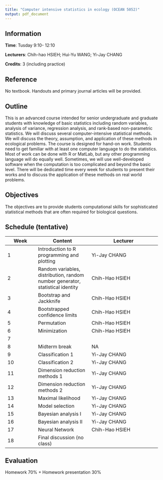 ```yaml
---
title: "Computer intensive statistics in ecology (OCEAN 5052)"
output: pdf_document
---
```


## Information

**Time**: Tusday 9:10- 12:10

**Lecturers**: Chih-hao HSIEH; Hui-Yu WANG; Yi-Jay CHANG

**Credits**: 3 (including practice)

## Reference

No textbook.  Handouts and primary journal articles will be provided.

## Outline

This is an advanced course intended for senior undergraduate and graduate students with knowledge of basic statistics including random variables, analysis of variance, regression analysis, and rank-based non-parametric statistics. We will discuss several computer-intensive statistical methods. We will discuss the theory, assumption, and application of these methods in ecological problems. The course is designed for hand-on work.  Students need to get familiar with at least one computer language to do the statistics.  Most of work can be done with R or MatLab, but any other programming language will do equally well.  Sometimes, we will use well-developed software when the computation is too complicated and beyond the basic level. There will be dedicated time every week for students to present their works and to discuss the application of these methods on real world problems. 

## Objectives

The objectives are to provide students computational skills for sophisticated statistical methods that are often required for biological questions.

## Schedule (tentative)

Week|Content|Lecturer
----|-------|---------
1|Introduction to R programming and plotting|Yi-Jay CHANG
2|Random variables, distribution, random number generator, statistical identity|Chih-Hao HSIEH
3|Bootstrap and Jackknife|Chih-Hao HSIEH
4|Bootstrapped confidence limits|Chih-Hao HSIEH
5|Permutation|Chih-Hao HSIEH
6|Minimization|Chih-Hao HSIEH
7|
8|Midterm break|NA
9|Classification 1|Yi-Jay CHANG 
10|Classification 2|Yi-Jay CHANG
11|Dimension reduction methods 1 |Yi-Jay CHANG
12|Dimension reduction methods 2 |Yi-Jay CHANG
13|Maximal likelihood |Yi-Jay CHANG
14|Model selection |Yi-Jay CHANG
15|Bayesian analysis I |Yi-Jay CHANG
16|Bayesian analysis II |Yi-Jay CHANG
17|Neural Network |Chih-Hao HSIEH
18|Final discussion (no class)

## Evaluation

Homework 70% + Homework presentation 30%



